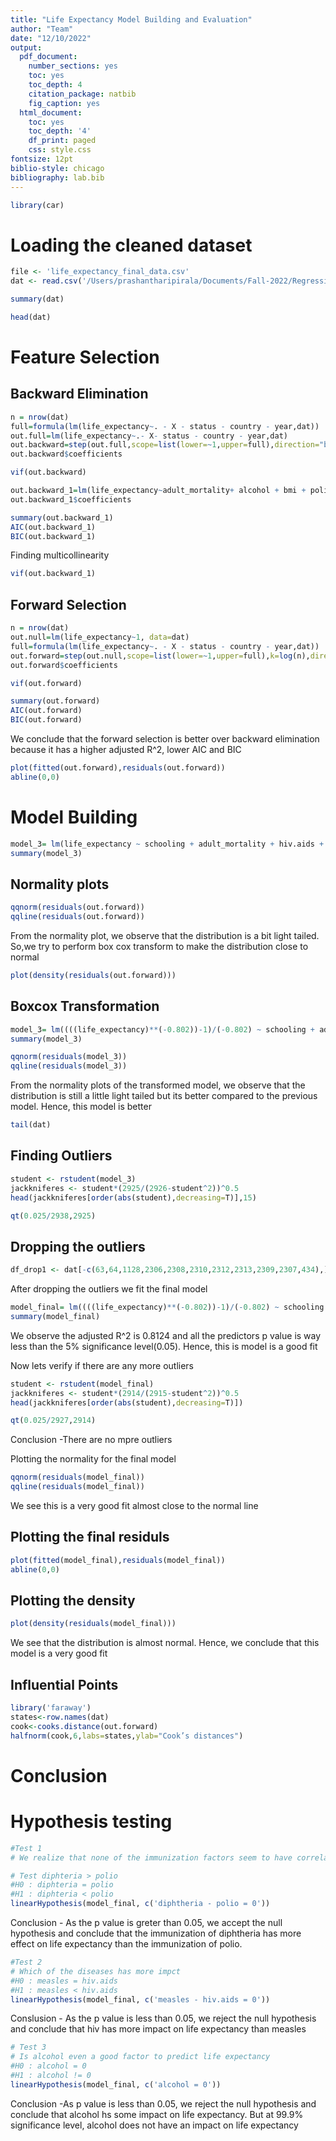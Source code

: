 ```yaml
---
title: "Life Expectancy Model Building and Evaluation"
author: "Team"
date: "12/10/2022"
output:
  pdf_document:
    number_sections: yes
    toc: yes
    toc_depth: 4
    citation_package: natbib
    fig_caption: yes
  html_document:
    toc: yes
    toc_depth: '4'
    df_print: paged
    css: style.css
fontsize: 12pt
biblio-style: chicago
bibliography: lab.bib
---
```

```r
library(car)
```

# Loading the cleaned dataset
```r
file <- 'life_expectancy_final_data.csv'
dat <- read.csv('/Users/prashantharipirala/Documents/Fall-2022/Regression and Time Series Analysis/Regression/Project/life_expectancy_final_data.csv')
```
```r
summary(dat)
```

```r
head(dat)
```

# Feature Selection 

## Backward Elimination
```r
n = nrow(dat)
full=formula(lm(life_expectancy~. - X - status - country - year,dat))
out.full=lm(life_expectancy~.- X- status - country - year,dat)
out.backward=step(out.full,scope=list(lower=~1,upper=full),direction="backward",trace=FALSE,k=log(n))
out.backward$coefficients
```

```r
vif(out.backward)
```

```r
out.backward_1=lm(life_expectancy~adult_mortality+ alcohol + bmi + polio+ total_expenditure + diphtheria + hiv.aids + gdp + thinness__1_19_years + income_composition_of_resources, data=dat )
out.backward_1$coefficients
```

```r
summary(out.backward_1)
AIC(out.backward_1)
BIC(out.backward_1)
```

Finding multicollinearity
```r
vif(out.backward_1)
```


## Forward Selection
```r
n = nrow(dat)
out.null=lm(life_expectancy~1, data=dat)
full=formula(lm(life_expectancy~. - X - status - country - year,dat))
out.forward=step(out.null,scope=list(lower=~1,upper=full),k=log(n),direction="forward",trace=FALSE)
out.forward$coefficients
```
```r
vif(out.forward)
```


```r
summary(out.forward)
AIC(out.forward)
BIC(out.forward)
```

We conclude that the forward selection is better over backward elimination because it has a higher adjusted R^2, lower AIC and BIC

```r
plot(fitted(out.forward),residuals(out.forward))
abline(0,0)
```

# Model Building

```r
model_3= lm(life_expectancy ~ schooling + adult_mortality + hiv.aids + diphtheria + bmi + income_composition_of_resources + percentage_expenditure + polio + thinness__1_19_years + measles + alcohol,data=dat)
summary(model_3)

```


## Normality plots
```r
qqnorm(residuals(out.forward))
qqline(residuals(out.forward))
```

From the normality plot, we observe that the distribution is a bit light tailed. So,we try to perform box cox transform to make the distribution close to normal

```r
plot(density(residuals(out.forward)))
```

## Boxcox Transformation
```r
model_3= lm((((life_expectancy)**(-0.802))-1)/(-0.802) ~ schooling + adult_mortality + hiv.aids + diphtheria + bmi + income_composition_of_resources + percentage_expenditure + polio + thinness__1_19_years + measles + alcohol,data=dat)
summary(model_3)

```

```r
qqnorm(residuals(model_3))
qqline(residuals(model_3))
```
From the normality plots of the transformed model, we observe that the distribution is still a little light tailed but its better compared to the previous model. Hence, this model is better
```r
tail(dat)
```

## Finding Outliers
```r
student <- rstudent(model_3)
jackkniferes <- student*(2925/(2926-student^2))^0.5
head(jackkniferes[order(abs(student),decreasing=T)],15)

```

```r
qt(0.025/2938,2925)

```

## Dropping the outliers
```r
df_drop1 <- dat[-c(63,64,1128,2306,2308,2310,2312,2313,2309,2307,434),]
```

After dropping the outliers we fit the final model 
```r
model_final= lm((((life_expectancy)**(-0.802))-1)/(-0.802) ~ schooling + adult_mortality + hiv.aids + diphtheria + bmi + income_composition_of_resources + percentage_expenditure + polio + thinness__1_19_years + measles + alcohol,data=df_drop1)
summary(model_final)
```
We observe the adjusted R^2 is 0.8124 and all the predictors p value is way less than the 5% significance level(0.05). Hence, this is model is a good fit


Now lets verify if there are any more outliers
```r
student <- rstudent(model_final)
jackkniferes <- student*(2914/(2915-student^2))^0.5
head(jackkniferes[order(abs(student),decreasing=T)])
```

```r
qt(0.025/2927,2914)

```
Conclusion -There are no mpre outliers

Plotting the normality for the final model
```r
qqnorm(residuals(model_final))
qqline(residuals(model_final))
```
We see this is a very good fit almost close to the normal line

## Plotting the final residuls
```r
plot(fitted(model_final),residuals(model_final))
abline(0,0)
```

## Plotting the density
```r
plot(density(residuals(model_final)))

```
We see that the distribution is almost normal. Hence, we conclude that this model is a very good fit


## Influential Points
```r
library('faraway')
states<-row.names(dat)
cook<-cooks.distance(out.forward)
halfnorm(cook,6,labs=states,ylab="Cook’s distances")
```
# Conclusion


# Hypothesis testing
```r

#Test 1
# We realize that none of the immunization factors seem to have correlation on life expectancy but we want to know which of the immunizations factors have a higher impact on life expectancy.

# Test diphteria > polio
#H0 : diphteria = polio
#H1 : diphteria < polio
linearHypothesis(model_final, c('diphtheria - polio = 0'))
```

Conclusion - As the p value is greter than 0.05, we accept the null hypothesis and conclude that the immunization of diphtheria has more effect on life expectancy than the immunization of polio.


```r
#Test 2
# Which of the diseases has more impct
#H0 : measles = hiv.aids
#H1 : measles < hiv.aids
linearHypothesis(model_final, c('measles - hiv.aids = 0'))
```


Conslusion - As the p value is less than 0.05, we reject the null hypothesis and conclude that hiv has more impact on life expectancy than measles

```r
# Test 3
# Is alcohol even a good factor to predict life expectancy
#H0 : alcohol = 0
#H1 : alcohol != 0
linearHypothesis(model_final, c('alcohol = 0'))
```

Conclusion -As p value is less than 0.05, we reject the null hypothesis and conclude that alcohol hs some impact on life expectancy.
But at 99.9% significance level, alcohol does not have an impact on life expectancy

